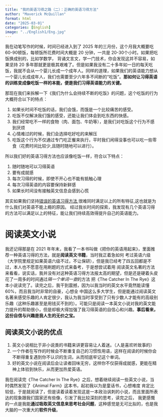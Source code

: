 ```yaml
---
title: "我的英语习得之路（二）：正确的英语习得方法"
author: "Maverick McQuillan"
format: html
date: "2025-03-01"
categories: [English]
image: "../English1/Eng.jpg"
---
```


我在动笔写作的时候，时间已经进入到了 2025 年的三月份，这个月我大概要吃 60-90顿饭，每顿饭所花费时间大概是 20 分钟，一共是 20-30个小时。如果把吃饭换成别的，比如学数学，
背诵文言文，学一门技术，你会发现这并不容易，如果坚持 20 多年那就更是极其艰难了。但是如果我没有二十多年如一日的每天吃饭，我就不会从一个婴儿长成一个成年人。同样的道理，如果我们的英语能力想从一个婴儿长成成年人，我们也需要至少六年多不间断的“吃饭”。<span style="color:(100,100,256);font-weight:bold">那如何让习得英语的训练变成像吃饭一样的本能，便是我们习得英语能力的关键。</span>

那现在我们来拆解一下《我们为什么会持续不断的吃饭》的问题，这个吃饭的行为大概符合以下的特点：

(@) 如果长时间不吃饭的话，我们会饿，而饿是一个比较痛苦的感受。
(@) 吃饭不仅解决我们饿的感受，还能让我们体会到吃东西的快感。
(@) 我们经常吃不一样的食物（肉、面包、牛奶等），是我们对吃饭这个行为不感到厌烦
(@) 心情难过的时候，我们会选择吃好吃的来解压
(@) 吃饭这个行为不仅通过专门吃正餐来执行，平时我们闲得没事也可以吃一些零食（花费时间比较少,且随时随地可以进行）。

所以我们好的英语习得方法也应该像吃饭一样，符合以下特点：

1. 随时随地可以习得英语
2. 要有成就感
3. 每次习得的时候，即使不开心也不能有抵触心理
4. 每次习得英语的内容要保持新鲜感
5. 如果长时间没有接触英文信息会感到心慌

其实如果我们坚持[错误的英语习得方法](../English1/index.qmd),很难同时满足以上的所有特征,这也就是为什么我们对英语不能上瘾的原因。
经过我长时间的探索，我发现有几个英语习得的方法可以满足以上的特征，能让我们持续高效得提升自己的英语能力。

# 阅读英文小说
我还记得那是在 2021 年年末，我看了一本书叫做《把你的英语用起来》，里面推荐一种英语习得的方法，就是**阅读英文书籍**，当时我正着急如何
考过英语六级（大学院里规定如果英语六级不过，不让保研），但是我已经考了四五回都是不过，本人也不愿意在用刷题的方式来备考，于是想尝试着用
阅读英文名著的方法来看看，说实话，我并没有对这种英语习得方法报太高的期望，但是还是硬着头皮花了一周多的时间通过*隔一个单词一查*的方法
把《The Catcher In The Rye》这本小说读完了。读完之后，我干到震撼，因为以我当时的英文水平竟然能读懂60%，而且我当时非常的自豪，心想全
中国这么多大学生，但是能通过阅读英文名著来感受乐趣的人肯定很少，我认为我当时享受到了只有少数人才能有的高级别乐趣（这种乐趣甚至是用钱买不到的）。可能只是阅读一本英文小说对我的英文能力提升的帮助很小，但是却极大得加强了我习得英语的自信心和兴趣。**事后看来，这份自信与兴趣是我人生的无价之宝。**

## 阅读英文小说的优点

1. 英文小说相比于非小说类的书籍来讲更容易让人着迷。（人是喜欢听故事的）
2. 一个作者在写作的时候会不断重复自己的习惯性用语，这样在阅读的时候你会不断得重复遇到你不认识的生词，从而彻底牢记这个单词。
3. 好的英文小说在阅读后会让读者回味无穷，这样你不仅获得成就感，更能在精神上体验到快乐，从而更加热爱英语。

我在阅读完《The Catcher In The Rye》之后，想着继续阅读一些英文小说，当时偶然发现了《Animal Farm》这本书，起初我以为是童话书，心想难度
肯定比较低，于是就阅读了，但是读着读着发现这是一本政治讽刺的小说，而且里面所表达的现象跟我们国家还有些像，引发了我比较深刻的思考，读完之后，
我更感慨的一点是我能**通过吸取英文信息来思考社会问题**，这种感觉是无可比拟的，也是我大脑的一次重大的**软件升级**。
